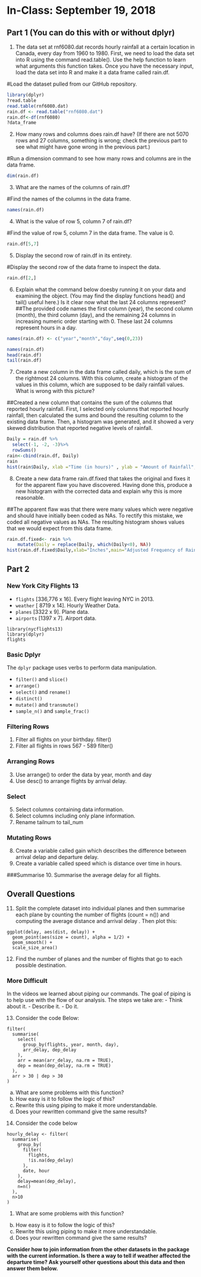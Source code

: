 # In-Class: September 19, 2018


## Part 1 (You can do this with or without dplyr)

1. The data set at rnf6080.dat records hourly rainfall at a certain location in Canada, every day from 1960 to 1980. First, we need to load the data set into R using the command read.table(). Use the help function to learn what arguments this function takes. Once you have the necessary input, load the data set into R and make it a data frame called rain.df.

#Load the dataset pulled from our GitHub repository.
```r
library(dplyr)
?read.table
read.table(rnf6080.dat)
rain.df <- read.table("rnf6080.dat")
rain.df<-df(rnf6080)
?data_frame

```

2. How many rows and columns does rain.df have? (If there are not 5070 rows and 27 columns, something is wrong; check the previous part to see what might have gone wrong in the previous part.)

#Run a dimension command to see how many rows and columns are in the data frame.
```r
dim(rain.df)
```

3. What are the names of the columns of rain.df?

#Find the names of the columns in the data frame.
```r
names(rain.df)
```

4. What is the value of row 5, column 7 of rain.df?

#Find the value of row 5, column 7 in the data frame. The value is 0.
```r
rain.df[5,7]
```

5. Display the second row of rain.df in its entirety.

#Display the second row of the data frame to inspect the data.
```r
rain.df[2,]
```

6. Explain what the command below doesby running it on your data and examining the object. (You may find the display functions head() and tail() useful here.) Is it clear now what the last 24 columns represent?
##The provided code names the first column (year), the second column (month), the third column (day), and the remaining 24 columns in increasing numeric order starting with 0. These last 24 columns represent hours in a day.
```r
names(rain.df) <- c("year","month","day",seq(0,23))

names(rain.df)
head(rain.df)
tail(rain.df)

```



7. Create a new column in the data frame called daily, which is the sum of the rightmost 24 columns. With this column, create a histogram of the values in this column, which are supposed to be daily rainfall values. What is wrong with this picture?

##Created a new column that contains the sum of the columns that reported hourly rainfall. First, I selected only columns that reported hourly rainfall, then calculated the sums and bound the resulting column to the existing data frame. Then, a histogram was generated, and it showed a very skewed distribution that reported negative levels of rainfall.
```r
Daily = rain.df %>%
  select(-1, -2, -3)%>%
  rowSums()
rain<-cbind(rain.df, Daily)
rain
hist(rain$Daily, xlab ="Time (in hours)" , ylab = "Amount of Rainfall", main="Amount of Rainfall 1960-1980")

```

8. Create a new data frame rain.df.fixed that takes the original and fixes it for the apparent flaw you have discovered. Having done this, produce a new histogram with the corrected data and explain why this is more reasonable.

##The apparent flaw was that there were many values which were negative and should have initially been coded as NAs. To rectify this mistake, we coded all negative values as NAs. The resulting histogram shows values that we would expect from this data frame.

```r
rain.df.fixed<- rain %>% 
    mutate(Daily = replace(Daily, which(Daily<0), NA))
hist(rain.df.fixed$Daily,xlab="Inches",main="Adjusted Frequency of Rain per Hour")
```

## Part 2
### New York City Flights 13

- `flights` [336,776 x 16]. Every flight leaving NYC in 2013.
- `weather` [ 8719 x 14]. Hourly Weather Data.
- `planes` [3322 x 9]. Plane data.
- `airports` [1397 x 7]. Airport data.


```
library(nycflights13)
library(dplyr)
flights
```

### Basic Dplyr

The `dplyr` package uses verbs to perform data manipulation.

- `filter()` and `slice()`
- `arrange()`
- `select()` and `rename()`
- `distinct()`
- `mutate()` and `transmute()`
- `sample_n()` and `sample_frac()`

### Filtering Rows

1. Filter all flights on your birthday.
filter()
2. Filter all flights in rows 567 - 589
filter()

### Arranging Rows
3. Use arrange() to order the data by year, month and day
4. Use desc() to arrange flights by arrival delay.


### Select
5. Select columns containing data information.
6. Select columns including only plane information.
7. Rename tailnum to tail_num


### Mutating Rows
8. Create a variable called gain which describes the difference between arrival delap and departure delay.
9. Create a variable called speed which is distance over time in hours.


###Summarise
10. Summarise the average delay for all flights.

## Overall Questions

11. Split the complete dataset into individual planes and then summarise each plane by counting the number of flights (count = n()) and computing the average distance and arrival delay . Then plot this:

```
ggplot(delay, aes(dist, delay)) +
  geom_point(aes(size = count), alpha = 1/2) +
  geom_smooth() +
  scale_size_area()
```
12. Find the number of planes and the number of flights that go to each possible destination.

### More Difficult

In the videos we learned about piping our commands. The goal of piping is to help use with the flow of our analysis. The steps we take are:
- Think about it. 
- Describe it. 
- Do it.

13. Consider the code Below:

```
filter(
  summarise(
    select(
      group_by(flights, year, month, day),
      arr_delay, dep_delay
    ),
    arr = mean(arr_delay, na.rm = TRUE),
    dep = mean(dep_delay, na.rm = TRUE)
  ),
  arr > 30 | dep > 30
)
```

a. What are some problems with this function?
b. How easy is it to follow the logic of this?
c. Rewrite this using piping to make it more understandable.
d. Does your rewritten command give the same results?

14. Consider the code below

```
hourly_delay <- filter(
  summarise(
    group_by(
      filter(
        flights, 
        !is.na(dep_delay)
      ),
      date, hour
    ),
    delay=mean(dep_delay),
    n=n()
  ),
  n>10
)
```

1. What are some problems with this function?
b. How easy is it to follow the logic of this?
c. Rewrite this using piping to make it more understandable.
d. Does your rewritten command give the same results?


**Consider how to join information from the other datasets in the package with the current information. Is there a way to tell if weather affected the departure time? Ask yourself other questions about this data and then answer them below.**
